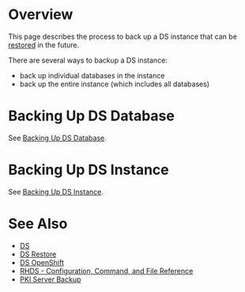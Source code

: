 = Overview =

This page describes the process to back up a DS instance that can be [[DS Restore|restored]] in the future.

There are several ways to backup a DS instance:

* back up individual databases in the instance
* back up the entire instance (which includes all databases)

= Backing Up DS Database =

See [https://github.com/dogtagpki/389-ds-base/wiki/Backing-Up-DS-Database Backing Up DS Database].

= Backing Up DS Instance =

See [https://github.com/dogtagpki/389-ds-base/wiki/Backing-Up-DS-Instance Backing Up DS Instance].

= See Also =

* [[DS]]
* [[DS Restore]]
* [[DS OpenShift]]
* [https://access.redhat.com/documentation/en-us/red_hat_directory_server/9.0/html-single/configuration_command_and_file_reference/index RHDS - Configuration, Command, and File Reference]
* [[PKI Server Backup]]